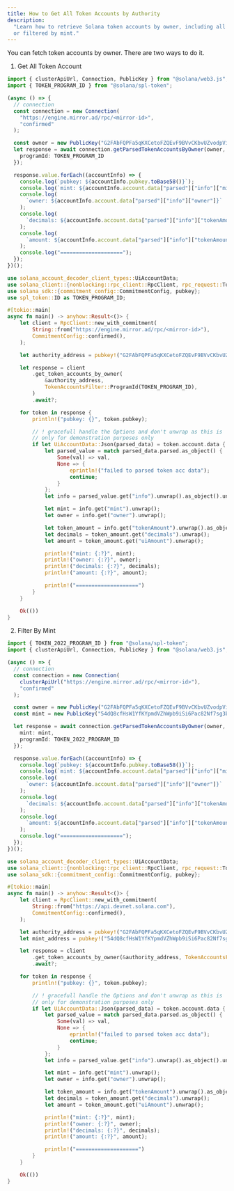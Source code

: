 ```yaml
---
title: How to Get All Token Accounts by Authority
description:
  "Learn how to retrieve Solana token accounts by owner, including all accounts
  or filtered by mint."
---
```


You can fetch token accounts by owner. There are two ways to do it.

1. Get All Token Account

<CodeTabs flags="r">

```typescript !! title="Legacy"
import { clusterApiUrl, Connection, PublicKey } from "@solana/web3.js";
import { TOKEN_PROGRAM_ID } from "@solana/spl-token";

(async () => {
  // connection
  const connection = new Connection(
    "https://engine.mirror.ad/rpc/<mirror-id>",
    "confirmed"
  );

  const owner = new PublicKey("G2FAbFQPFa5qKXCetoFZQEvF9BVvCKbvUZvodpVidnoY");
  let response = await connection.getParsedTokenAccountsByOwner(owner, {
    programId: TOKEN_PROGRAM_ID
  });

  response.value.forEach((accountInfo) => {
    console.log(`pubkey: ${accountInfo.pubkey.toBase58()}`);
    console.log(`mint: ${accountInfo.account.data["parsed"]["info"]["mint"]}`);
    console.log(
      `owner: ${accountInfo.account.data["parsed"]["info"]["owner"]}`
    );
    console.log(
      `decimals: ${accountInfo.account.data["parsed"]["info"]["tokenAmount"]["decimals"]}`
    );
    console.log(
      `amount: ${accountInfo.account.data["parsed"]["info"]["tokenAmount"]["amount"]}`
    );
    console.log("====================");
  });
})();
```

```rust !! title="Rust"
use solana_account_decoder_client_types::UiAccountData;
use solana_client::{nonblocking::rpc_client::RpcClient, rpc_request::TokenAccountsFilter};
use solana_sdk::{commitment_config::CommitmentConfig, pubkey};
use spl_token::ID as TOKEN_PROGRAM_ID;

#[tokio::main]
async fn main() -> anyhow::Result<()> {
    let client = RpcClient::new_with_commitment(
        String::from("https://engine.mirror.ad/rpc/<mirror-id>"),
        CommitmentConfig::confirmed(),
    );

    let authority_address = pubkey!("G2FAbFQPFa5qKXCetoFZQEvF9BVvCKbvUZvodpVidnoY");

    let response = client
        .get_token_accounts_by_owner(
            &authority_address,
            TokenAccountsFilter::ProgramId(TOKEN_PROGRAM_ID),
        )
        .await?;

    for token in response {
        println!("pubkey: {}", token.pubkey);

        // ! gracefull handle the Options and don't unwrap as this is
        // only for demonstration purposes only
        if let UiAccountData::Json(parsed_data) = token.account.data {
            let parsed_value = match parsed_data.parsed.as_object() {
                Some(val) => val,
                None => {
                    eprintln!("failed to parsed token acc data");
                    continue;
                }
            };
            let info = parsed_value.get("info").unwrap().as_object().unwrap();

            let mint = info.get("mint").unwrap();
            let owner = info.get("owner").unwrap();

            let token_amount = info.get("tokenAmount").unwrap().as_object().unwrap();
            let decimals = token_amount.get("decimals").unwrap();
            let amount = token_amount.get("uiAmount").unwrap();

            println!("mint: {:?}", mint);
            println!("owner: {:?}", owner);
            println!("decimals: {:?}", decimals);
            println!("amount: {:?}", amount);

            println!("====================")
        }
    }

    Ok(())
}
```

</CodeTabs>

2. Filter By Mint

<CodeTabs flags="r">

```typescript !! title="Legacy"
import { TOKEN_2022_PROGRAM_ID } from "@solana/spl-token";
import { clusterApiUrl, Connection, PublicKey } from "@solana/web3.js";

(async () => {
  // connection
  const connection = new Connection(
    clusterApiUrl("https://engine.mirror.ad/rpc/<mirror-id>"),
    "confirmed"
  );

  const owner = new PublicKey("G2FAbFQPFa5qKXCetoFZQEvF9BVvCKbvUZvodpVidnoY");
  const mint = new PublicKey("54dQ8cfHsW1YfKYpmdVZhWpb9iSi6Pac82Nf7sg3bVb");

  let response = await connection.getParsedTokenAccountsByOwner(owner, {
    mint: mint,
    programId: TOKEN_2022_PROGRAM_ID
  });

  response.value.forEach((accountInfo) => {
    console.log(`pubkey: ${accountInfo.pubkey.toBase58()}`);
    console.log(`mint: ${accountInfo.account.data["parsed"]["info"]["mint"]}`);
    console.log(
      `owner: ${accountInfo.account.data["parsed"]["info"]["owner"]}`
    );
    console.log(
      `decimals: ${accountInfo.account.data["parsed"]["info"]["tokenAmount"]["decimals"]}`
    );
    console.log(
      `amount: ${accountInfo.account.data["parsed"]["info"]["tokenAmount"]["amount"]}`
    );
    console.log("====================");
  });
})();
```

```rust !! title="Rust"
use solana_account_decoder_client_types::UiAccountData;
use solana_client::{nonblocking::rpc_client::RpcClient, rpc_request::TokenAccountsFilter};
use solana_sdk::{commitment_config::CommitmentConfig, pubkey};

#[tokio::main]
async fn main() -> anyhow::Result<()> {
    let client = RpcClient::new_with_commitment(
        String::from("https://api.devnet.solana.com"),
        CommitmentConfig::confirmed(),
    );

    let authority_address = pubkey!("G2FAbFQPFa5qKXCetoFZQEvF9BVvCKbvUZvodpVidnoY");
    let mint_address = pubkey!("54dQ8cfHsW1YfKYpmdVZhWpb9iSi6Pac82Nf7sg3bVb");

    let response = client
        .get_token_accounts_by_owner(&authority_address, TokenAccountsFilter::Mint(mint_address))
        .await?;

    for token in response {
        println!("pubkey: {}", token.pubkey);

        // ! gracefull handle the Options and don't unwrap as this is
        // only for demonstration purposes only
        if let UiAccountData::Json(parsed_data) = token.account.data {
            let parsed_value = match parsed_data.parsed.as_object() {
                Some(val) => val,
                None => {
                    eprintln!("failed to parsed token acc data");
                    continue;
                }
            };
            let info = parsed_value.get("info").unwrap().as_object().unwrap();

            let mint = info.get("mint").unwrap();
            let owner = info.get("owner").unwrap();

            let token_amount = info.get("tokenAmount").unwrap().as_object().unwrap();
            let decimals = token_amount.get("decimals").unwrap();
            let amount = token_amount.get("uiAmount").unwrap();

            println!("mint: {:?}", mint);
            println!("owner: {:?}", owner);
            println!("decimals: {:?}", decimals);
            println!("amount: {:?}", amount);

            println!("====================")
        }
    }

    Ok(())
}
```

</CodeTabs>
